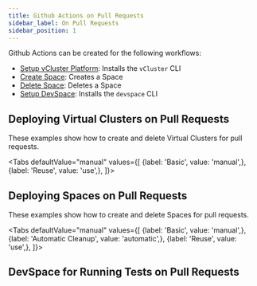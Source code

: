 ```yaml
---
title: Github Actions on Pull Requests
sidebar_label: On Pull Requests
sidebar_position: 1
---
```






Github Actions can be created for the following workflows:
- [Setup vCluster Platform](https://github.com/loft-sh/setup-vcluster): Installs the `vCluster` CLI
- [Create Space](https://github.com/loft-sh/create-space): Creates a Space
- [Delete Space](https://github.com/loft-sh/delete-space): Deletes a Space
- [Setup DevSpace](https://github.com/loft-sh/setup-devspace): Installs the `devspace` CLI

## Deploying Virtual Clusters on Pull Requests

These examples show how to create and delete Virtual Clusters for pull requests.

<Tabs
    defaultValue="manual"
    values={[
        {label: 'Basic', value: 'manual',},
        {label: 'Reuse', value: 'use',},
    ]}>
    <TabItem value="manual">
        <PartialIntegrationsVclusterPullRequestManual/>
    </TabItem>
    <TabItem value="use">
        <PartialIntegrationsVclusterPullRequestUse/>
    </TabItem>
</Tabs>

## Deploying Spaces on Pull Requests

These examples show how to create and delete Spaces for pull requests.

<Tabs
    defaultValue="manual"
    values={[
        {label: 'Basic', value: 'manual',},
        {label: 'Automatic Cleanup', value: 'automatic',},
        {label: 'Reuse', value: 'use',},
    ]}>
    <TabItem value="manual">
        <PartialIntegrationsSpacePullRequestManual/>
    </TabItem>
    <TabItem value="automatic">
        <PartialIntegrationsSpacePullRequestAutomatic/>
    </TabItem>
    <TabItem value="use">
        <PartialIntegrationsSpacePullRequestReuse/>
    </TabItem>
</Tabs>

## DevSpace for Running Tests on Pull Requests

<PartialIntegrationsPullRequestDevspace/>
